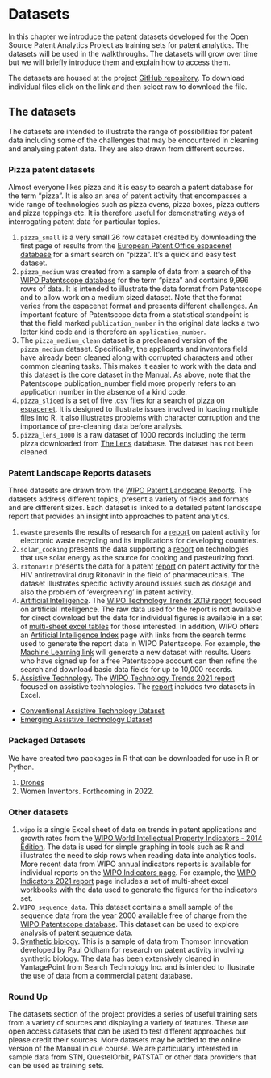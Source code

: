 # Datasets
<!--- last spell checked 2022-09-29--->
<!---update the datasets locations--->
In this chapter we introduce the patent datasets developed for the Open Source Patent Analytics Project as training sets for patent analytics. The datasets will be used in the walkthroughs. The datasets will grow over time but we will briefly introduce them and explain how to access them. 

The datasets are housed at the project [GitHub repository](https://github.com/wipo-analytics/opensource-patent-analytics/tree/master/2_datasets). To download individual files click on the link and then select raw to download the file.

## The datasets

The datasets are intended to illustrate the range of possibilities for  patent data including some of the challenges that may be encountered in cleaning and analysing patent data. They are also drawn from different sources.

### Pizza patent datasets

Almost everyone likes pizza and it is easy to search a patent database for the term "pizza". It is also an area of patent activity that encompasses a wide range of technologies such as pizza ovens, pizza boxes, pizza cutters and pizza toppings etc. It is therefore useful for demonstrating ways of interrogating patent data for particular topics.  

1. `pizza_small` is a very small 26 row dataset created by downloading the first page of results from the [European Patent Office espacenet database](http://worldwide.espacenet.com/?locale=en_EP) for a smart search on "pizza". It's a quick and easy test dataset. 
2. `pizza_medium` was created from a sample of data from a search of the [WIPO Patentscope database](http://www.wipo.int/patentscope/en/) for the term "pizza" and contains 9,996 rows of data. It is intended to illustrate the data format from Patentscope and to allow work on a medium sized dataset. Note that the format varies from the espacenet format and presents different challenges. 
  An important feature of Patentscope data from a statistical standpoint is that the field marked `publication_number` in the original data lacks a two letter kind code and is therefore an `application_number`. 
3. The `pizza_medium_clean` dataset is a precleaned version of the `pizza_medium` dataset. Specifically, the applicants and inventors field have already been cleaned along with corrupted characters and other common cleaning tasks. This makes it easier to work with the data and this dataset is the core dataset in the Manual. As above, note that the Patentscope publication_number field more properly refers to an application number in the absence of a kind code. 
4. `pizza_sliced` is a set of five .csv files for a search of pizza on [espacenet](http://worldwide.espacenet.com/searchResults?ST=singleline&locale=en_EP&submitted=true&DB=worldwide.espacenet.com&query=pizza&Submit=Search). It is designed to illustrate issues involved in loading multiple files into R. It also illustrates problems with character corruption and the importance of pre-cleaning data before analysis.
5. `pizza_lens_1000` is a raw dataset of 1000 records including the term pizza downloaded from [The Lens](https://www.lens.org/lens/) database. The dataset has not been cleaned. 

### Patent Landscape Reports datasets

Three datasets are drawn from the [WIPO Patent Landscape Reports](http://www.wipo.int/patentscope/en/programs/patent_landscapes/). The datasets address different topics, present a variety of fields and formats and are different sizes. Each dataset is linked to a detailed patent landscape report that provides an insight into approaches to patent analytics.

1. `ewaste` presents the results of research for a [report](https://www.wipo.int/publications/en/details.jsp?id=388) on patent activity for electronic waste recycling and its implications for developing countries. 
2. `solar_cooking` presents the data supporting a [report](https://www.wipo.int/publications/en/details.jsp?id=233) on technologies that use solar energy as the source for cooking and pasteurizing food. 
3. `ritonavir` presents the data for a patent [report](https://www.wipo.int/publications/en/details.jsp?id=230&plang=EN) on patent activity for the HIV antiretroviral drug Ritonavir in the field of pharmaceuticals. The dataset illustrates specific activity around issues such as dosage and also the problem of 'evergreening' in patent activity. 
4. [Artificial Intelligence](https://www.wipo.int/tech_trends/en/artificial_intelligence/). The [WIPO Technology Trends 2019 report](https://www.wipo.int/tech_trends/en/artificial_intelligence/) focused on artificial intelligence. The raw data used for the report is not available for direct download but the data for individual figures is available in a set of [multi-sheet excel tables](https://www.wipo.int/export/sites/www/tech_trends/en/artificial_intelligence/docs/techtrends_ai_data_2019.zip) for those interested. In addition, WIPO offers an [Artificial Intelligence Index](https://www.wipo.int/tech_trends/en/artificial_intelligence/patentscope.html) page with links from the search terms used to generate the report data in WIPO Patentscope. For example, the [Machine Learning link](https://patentscope.wipo.int/search/en/result.jsf?query=AItechniqueMachineLearning&sortOption=Relevance) will generate a new dataset with results. Users who have signed up for a free Patentscope account can then refine the search and download basic data fields for up to 10,000 records. 
5. [Assistive Technology](https://www.wipo.int/publications/en/details.jsp?id=4541). The [WIPO Technology Trends 2021 report](https://www.wipo.int/edocs/pubdocs/en/wipo_pub_1055_2021.pdf) focused on assistive technologies. The [report]((https://www.wipo.int/edocs/pubdocs/en/wipo_pub_1055_2021.pdf)) includes two datasets in Excel. 
  - [Conventional Assistive Technology Dataset](https://www.wipo.int/edocs/pubdocs/en/wipo_pub_1055_2021-tech1.xlsx)
  - [Emerging Assistive Technology Dataset](https://www.wipo.int/edocs/pubdocs/en/wipo_pub_1055_2021-tech2.xlsx)

### Packaged Datasets

We have created two packages in R that can be downloaded for use in R or Python.

1. [Drones](https://github.com/wipo-analytics/drones)
2. Women Inventors. Forthcoming in 2022. 

### Other datasets

1. `wipo` is a single Excel sheet of data on trends in patent applications and growth rates from the [WIPO World Intellectual Property Indicators - 2014 Edition](http://www.wipo.int/ipstats/en/wipi/). The data is used for simple graphing in tools such as R and illustrates the need to skip rows when reading data into analytics tools. More recent data from WIPO annual indicators reports is available for individual reports on the [WIPO Indicators page](https://www.wipo.int/publications/en/series/index.jsp?id=37). For example, the [WIPO Indicators 2021 report](https://www.wipo.int/publications/en/details.jsp?id=4571&plang=EN) page includes a set of multi-sheet excel workbooks with the data used to generate the figures for the indicators set. 
2. `WIPO_sequence_data`. This dataset contains a small sample of the sequence data from the year 2000 available free of charge from the [WIPO Patentscope database](https://patentscope.wipo.int/search/en/sequences.jsf). This dataset can be used to explore analysis of patent sequence data. 
3. [Synthetic biology](https://github.com/poldham/opensource-patent-analytics/tree/master/2_datasets/synbio_patents). This is a sample of data from Thomson Innovation developed by Paul Oldham for research on patent activity involving synthetic biology. The data has been extensively cleaned in VantagePoint from Search Technology Inc. and is intended to illustrate the use of data from a commercial patent database. 

### Round Up

The datasets section of the project provides a series of useful training sets from a variety of sources and displaying a variety of features. These are open access datasets that can be used to test different approaches but please credit their sources. More datasets may be added to the online version of the Manual in due course. We are particularly interested in sample data from STN, QuestelOrbit, PATSTAT or other data providers that can be used as training sets. 
